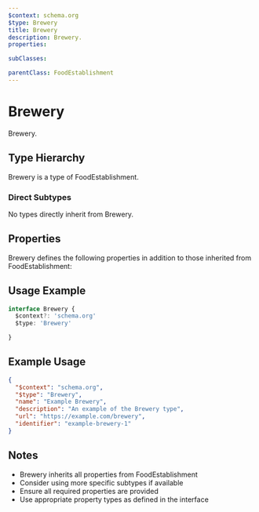```yaml
---
$context: schema.org
$type: Brewery
title: Brewery
description: Brewery.
properties:

subClasses:

parentClass: FoodEstablishment
---
```


# Brewery

Brewery.

## Type Hierarchy

Brewery is a type of FoodEstablishment.

### Direct Subtypes

No types directly inherit from Brewery.

## Properties

Brewery defines the following properties in addition to those inherited from FoodEstablishment:



## Usage Example

```typescript
interface Brewery {
  $context?: 'schema.org'
  $type: 'Brewery'

}
```

## Example Usage

```json
{
  "$context": "schema.org",
  "$type": "Brewery",
  "name": "Example Brewery",
  "description": "An example of the Brewery type",
  "url": "https://example.com/brewery",
  "identifier": "example-brewery-1"
}
```

## Notes

- Brewery inherits all properties from FoodEstablishment
- Consider using more specific subtypes if available
- Ensure all required properties are provided
- Use appropriate property types as defined in the interface
